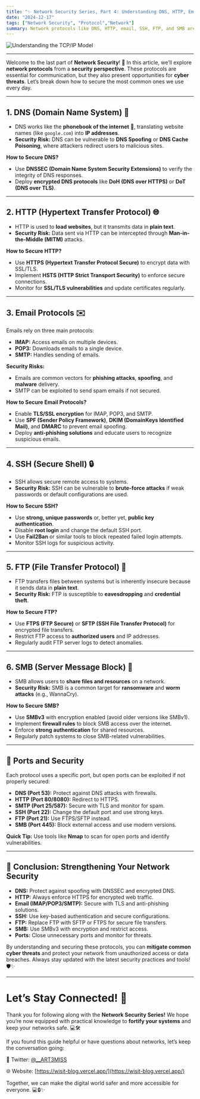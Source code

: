 ```yaml
---
title: "✨ Network Security Series, Part 4: Understanding DNS, HTTP, Email, SSH, SMB, and FTP Protocols"
date: "2024-12-17"
tags: ["Network Security", "Protocol","Network"]
summary: Network protocols like DNS, HTTP, email, SSH, FTP, and SMB are essential for communication but require encryption, monitoring, and secure configurations to prevent cyber threats and unauthorized access.
---
```


![Understanding the TCP/IP Model](/static/images/cybersecurity/network-security-series-part-4-understanding-network-protocol_1.png)

---

Welcome to the last part of **Network Security**! 🎉 In this article, we’ll explore **network protocols** from a **security perspective**. These protocols are essential for communication, but they also present opportunities for **cyber threats**. Let’s break down how to secure the most common ones we use every day.

---

## **1. DNS (Domain Name System) 📜**

- DNS works like the **phonebook of the internet** 📖, translating website names (like `google.com`) into **IP addresses**.
- **Security Risk:** DNS can be vulnerable to **DNS Spoofing** or **DNS Cache Poisoning**, where attackers redirect users to malicious sites.

**How to Secure DNS?**

- Use **DNSSEC (Domain Name System Security Extensions)** to verify the integrity of DNS responses.
- Deploy **encrypted DNS protocols** like **DoH (DNS over HTTPS)** or **DoT (DNS over TLS)**.

---

## **2. HTTP (Hypertext Transfer Protocol) 🌐**

- HTTP is used to **load websites**, but it transmits data in **plain text**.
- **Security Risk:** Data sent via HTTP can be intercepted through **Man-in-the-Middle (MITM)** attacks.

**How to Secure HTTP?**

- Use **HTTPS (Hypertext Transfer Protocol Secure)** to encrypt data with SSL/TLS.
- Implement **HSTS (HTTP Strict Transport Security)** to enforce secure connections.
- Monitor for **SSL/TLS vulnerabilities** and update certificates regularly.

---

## **3. Email Protocols ✉️**

Emails rely on three main protocols:

- **IMAP:** Access emails on multiple devices.
- **POP3:** Downloads emails to a single device.
- **SMTP:** Handles sending of emails.

**Security Risks:**

- Emails are common vectors for **phishing attacks**, **spoofing**, and **malware** delivery.
- SMTP can be exploited to send spam emails if not secured.

**How to Secure Email Protocols?**

- Enable **TLS/SSL encryption** for IMAP, POP3, and SMTP.
- Use **SPF (Sender Policy Framework)**, **DKIM (DomainKeys Identified Mail)**, and **DMARC** to prevent email spoofing.
- Deploy **anti-phishing solutions** and educate users to recognize suspicious emails.

---

## **4. SSH (Secure Shell) 🔒**

- SSH allows secure remote access to systems.
- **Security Risk:** SSH can be vulnerable to **brute-force attacks** if weak passwords or default configurations are used.

**How to Secure SSH?**

- Use **strong, unique passwords** or, better yet, **public key authentication**.
- Disable **root login** and change the default SSH port.
- Use **Fail2Ban** or similar tools to block repeated failed login attempts.
- Monitor SSH logs for suspicious activity.

---

## **5. FTP (File Transfer Protocol) 📂**

- FTP transfers files between systems but is inherently insecure because it sends data in **plain text**.
- **Security Risk:** FTP is susceptible to **eavesdropping** and **credential theft**.

**How to Secure FTP?**

- Use **FTPS (FTP Secure)** or **SFTP (SSH File Transfer Protocol)** for encrypted file transfers.
- Restrict FTP access to **authorized users** and IP addresses.
- Regularly audit FTP server logs to detect anomalies.

---

## **6. SMB (Server Message Block) 🤞**

- SMB allows users to **share files and resources** on a network.
- **Security Risk:** SMB is a common target for **ransomware** and **worm attacks** (e.g., WannaCry).

**How to Secure SMB?**

- Use **SMBv3** with encryption enabled (avoid older versions like SMBv1).
- Implement **firewall rules** to block SMB access over the internet.
- Enforce **strong authentication** for shared resources.
- Regularly patch systems to close SMB-related vulnerabilities.

---

## **🚚 Ports and Security**

Each protocol uses a specific port, but open ports can be exploited if not properly secured:

- **DNS (Port 53):** Protect against DNS attacks with firewalls.
- **HTTP (Port 80/8080):** Redirect to HTTPS.
- **SMTP (Port 25/587):** Secure with TLS and monitor for spam.
- **SSH (Port 22):** Change the default port and use strong keys.
- **FTP (Port 21):** Use FTPS/SFTP instead.
- **SMB (Port 445):** Block external access and use modern versions.

**Quick Tip:** Use tools like **Nmap** to scan for open ports and identify vulnerabilities.

---

## **🌟 Conclusion: Strengthening Your Network Security**

- **DNS:** Protect against spoofing with DNSSEC and encrypted DNS.
- **HTTP:** Always enforce HTTPS for encrypted web traffic.
- **Email (IMAP/POP3/SMTP):** Secure with TLS and anti-phishing solutions.
- **SSH:** Use key-based authentication and secure configurations.
- **FTP:** Replace FTP with SFTP or FTPS for secure file transfers.
- **SMB:** Use SMBv3 with encryption and restrict access.
- **Ports:** Close unnecessary ports and monitor for threats.

By understanding and securing these protocols, you can **mitigate common cyber threats** and protect your network from unauthorized access or data breaches. Always stay updated with the latest security practices and tools! 🛡️✨

---

# **Let’s Stay Connected! 📩**

Thank you for following along with the **Network Security Series!** We hope you’re now equipped with practical knowledge to **fortify your systems** and keep your networks safe. 💻🛠️ 

If you found this guide helpful or have questions about networks, let’s keep the conversation going:

🐧 Twitter: [@__ART3MISS](https://twitter.com/__ART3MISS)

🌐 Website: [https://wisit-blog.vercel.app/](https://wisit-blog.vercel.app/)

Together, we can make the digital world safer and more accessible for everyone. 💻🔒✨
